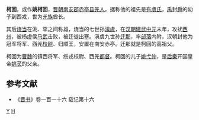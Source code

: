 '''柯回'''，或作'''姚柯回'''，[[晋朝|晋朝]][[南安郡|南安郡]][[赤亭县|赤亭县]][[羌人|羌人]]。据称他的祖先是[[有虞氏|有虞氏]]，[[禹|禹]]封[[舜|舜]]的幼子到西戎，世为[[羌族|羌族]]酋长。

其后[[烧当|烧当]]在洮、罕之间称雄，烧当的七世孙[[滇虞|滇虞]]，在[[汉朝|汉朝]][[建武中元|建武中元]]末年，攻扰[[西州|西州]]，被杨虚侯[[马武_(东汉)|马武]]击败，被迁徙出塞。滇虞九世孙[[迁那|迁那]]，率[[部落|部落]]内附，汉朝封他为冠军将军、西羌[[校尉|校尉]]、归顺王，安置在南安赤亭。迁那就是柯回的高祖父。

柯回为[[曹魏|曹魏]]的镇西将军、绥戎校尉、西羌[[都督|都督]]。柯回的儿子[[姚弋仲|姚弋仲]]，是[[后秦|后秦]]开国皇帝[[姚苌|姚苌]]的父亲。

==参考文献==
*《[[晋书|晋书]]》卷一百一十六 载记第十六

[[Category:曹魏人物|Y]]
[[Category:姚姓|H]]